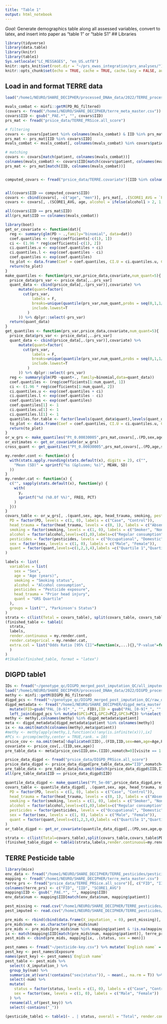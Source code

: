 ```yaml
---
title: "Table 1"
output: html_notebook
---
```

*Goal:* Generate demographics table along all assessed variables, convert to latex, and insert into paper as "table 1" or "table S1"
<!-- @TODO add in OR, CI and P value for PD to T1, merge T1 for DIG-PD into T1 for TERRE -->
## Libraries
```r
library(tidyverse)
library(data.table)
library(knitr)
library(table1)
Sys.setlocale("LC_MESSAGES", "en_US.utf8")
knitr::opts_knit$set(root.dir = "~/prs_ewas_integration/prs_analyses/")
knitr::opts_chunk$set(echo = TRUE, cache = TRUE, cache.lazy = FALSE, autodep = TRUE)
```

## Load in and format TERRE data
```r
load("/home1/NEURO/SHARE_DECIPHER/processed_DNAm_data/2022/TERRE_processed_2022/1-TERRE_RG_filtered.RData") # PD_RG_filtered

mvals_combat <- minfi::getM(PD_RG_filtered)
(covars <- fread("/home1/NEURO/SHARE_DECIPHER/terre_meta_master.csv"))
covars$IID <- gsub("_PAE.*", "", covars$IID)
prs_mat <- fread("prsice_data/TERRE_PRSice.all_score")

# filtering
covars <- covars[patient %in% colnames(mvals_combat) & IID %in% prs_mat$IID]
prs_mat <- prs_mat[IID %in% covars$IID]
mvals_combat <- mvals_combat[, colnames(mvals_combat) %in% covars$patient]

# matching
covars <- covars[match(patient, colnames(mvals_combat))]
colnames(mvals_combat) <- covars$IID[match(covars$patient, colnames(mvals_combat))]
prs_mat <- prs_mat[match(IID, colnames(mvals_combat))]


computed_covars <- fread("prsice_data/TERRE.covariate")[IID %in% colnames(mvals_combat)]


all(covars$IID == computed_covars$IID)
covars <- cbind(covars[, -c("age", "men")], prs_mat[, .(SCORE1_AVG = `Pt_5e-08`)], computed_covars)
covars <- covars[, .(SCORE1_AVG, age, alcohol = ifelse(alcohol1 > 2, 1, 0), smoking = ifelse(smoking > 1, 1, 0), pesticides = ifelse(pesticides_work == 1, "Occupational", ifelse(pesticides_domestic == 1, "Domestic", "None")), PD=status, GPC1 = V3, GPC2 = V4, GPC3 = V5, PC1, PC2, PC3, PC4, PC5, PC6, PC7, PC8, PC9, PC10, head_trauma = head_trauma_loc, sex)]

all(covars$IID == prs_mat$IID)
all(prs_mat$IID == colnames(mvals_combat))
```

```r
library(boot)
get_or_covariate <- function(dat){
  reg <- summary(glm(PD ~ .,family="binomial", data=dat)) 
  coef.quantiles <- (reg$coefficients[-c(1), 1])
  ci <- (1.96 * reg$coefficients[-c(1), 2])
  ci.quantiles.u <- exp(coef.quantiles + ci)
  ci.quantiles.l <- exp(coef.quantiles - ci)
  coef.quantiles <- exp(coef.quantiles)
  to_plot <- data.frame(Coef = coef.quantiles, CI.U = ci.quantiles.u, CI.L = ci.quantiles.l,p.value = reg$coefficients[-c(1),4])
  return(to_plot)
}
make_quantiles <- function(prs_var,prsice_data,covariate,num_quant=5){
  prsice_data$prs_var <- prsice_data[,..prs_var]
  quant_data <- cbind(prsice_data[,.(prs_var)],covariate) %>%
      mutate(quant=factor(
        cut(prs_var,
            labels = F,
            breaks=unique(quantile(prs_var,num_quant,probs = seq(0,1,1/num_quant))),
            include.lowest=T
          )
      )) %>% dplyr::select(-prs_var)
  return(quant_data)
}
get_quantiles <- function(prs_var,prsice_data,covariate,num_quant=5){
  prsice_data$prs_var <- prsice_data[,..prs_var]
  quant_data <- cbind(prsice_data[,.(prs_var)],covariate) %>%
      mutate(quant=factor(
        cut(prs_var,
            labels = F,
            breaks=unique(quantile(prs_var,num_quant,probs = seq(0,1,1/num_quant))),
            include.lowest=T
          )
      )) %>% dplyr::select(-prs_var)
  reg <- summary(glm(PD ~quant+., family=binomial,data=quant_data))
  coef.quantiles <- (reg$coefficients[1:num_quant, 1])
  ci <- (1.96 * reg$coefficients[1:num_quant, 2])
  ci.quantiles.u <- exp(coef.quantiles + ci)
  ci.quantiles.l <- exp(coef.quantiles - ci)
  coef.quantiles <- exp(coef.quantiles)
  coef.quantiles[1] <- 1
  ci.quantiles.u[1] <- 1
  ci.quantiles.l[1] <- 1
  quantiles.for.table <- factor(levels(quant_data$quant),levels(quant_data$quant))
  to_plot <- data.frame(Coef = coef.quantiles, CI.U = ci.quantiles.u, CI.L = ci.quantiles.l, DEC = quantiles.for.table)
  return(to_plot)
}
or_w_grs <- make_quantiles("Pt_0.00030005",prs_mat,covars[,.(PD,sex,age,alcohol,smoking,pesticides=addNA(factor(pesticides,levels=c("None","Domestic","Occupational"))),head_trauma)],4)
or_estimates <- get_or_covariate(or_w_grs)
cross_quant <- get_quantiles("Pt_0.00030005",prs_mat,covars[,.(PD,age,sex,PC1, PC2, PC3, PC4, PC5, PC6, PC7, PC8, PC9, PC10,GPC1,GPC2,GPC3)]) %>% mutate(Sex = "Cross-sex", Threshold="best")

my.render.cont <- function(x) {
  with(stats.apply.rounding(stats.default(x), digits = 2), c("",
    "Mean (SD)" = sprintf("%s (&plusmn; %s)", MEAN, SD)
  ))
}
my.render.cat <- function(x) {
  c("", sapply(stats.default(x), function(y) {
    with(
      y,
      sprintf("%d (%0.0f %%)", FREQ, PCT)
    )
  }))
}
covars_table <- or_w_grs[, .(quant,sex, age, head_trauma, smoking, pesticides = recode(pesticides,"Missing"="NA"), alcohol, PD)] %>% mutate(
  PD = factor(PD, levels = c(1, 0), labels = c("Case", "Control")),
  head_trauma = factor(head_trauma, levels = c(0, 1), labels = c("Absent", "Present")),
  smoking = factor(smoking, levels = c(1, 0), labels = c("Smoker", "Non-smoker")),
  alcohol = factor(alcohol,levels=c(1,0),labels=c("Regular consumption","No consumption")),
  pesticides = factor(pesticides, levels = c("Occupational", "Domestic", "Missing")),
  sex = factor(sex, levels = c(1, 0), labels = c("Male", "Female")),
  quant = factor(quant,levels=c(1,2,3,4),labels =c("Quartile 1","Quartile 2", "Quartile 3", "Quartile 4"))
)

labels <- list(
  variables = list(
    sex = "Sex",
    age = "Age (years)",
    smoking = "Smoking status",
    alcohol = "Alcohol consumption",
    pesticides = "Pesticide exposure",
    head_trauma = "Prior head injury",
    quant = "GRS Quartile"
  ),
  groups = list("", "Parkinson's Status")
)
strata <- c(list(Total = covars_table), split(covars_table, covars_table$PD))
(finished_table <- table1(
  strata, 
  labels, 
  render.continuous = my.render.cont,
  render.categorical = my.render.cat,
  extra.col = list("Odds Ratio [95% CI]"=function(x,...){},"P-value"=function(x,...){})
  )
)
#t1kable(finished_table, format = "latex")
```
## DIGPD table1
```r
IDs <- fread("~/genotype_qc/DIGPD_merged_post_imputation_QC/all_imputed_r2_30_rsid.fam")[, .(FID = V1, IID = V2)]
load("/home1/NEURO/SHARE_DECIPHER/processed_DNAm_data/2022/DIGPD_processed_2022/1-DIGPD_RG_filtered.RData") #DIGPD_RG_filtered
methy <- minfi::getM(DIGPD_RG_filtered)
digpd_pcs <- fread("~/genotype_qc/DIGPD_merged_post_imputation_QC/raw_data.preimpute.pcs")
digpd_metadata <- fread("/home1/NEURO/SHARE_DECIPHER/digpd_meta_master.csv") %>%
  mutate(FID=gsub("PAL_[0-9]*_", "", FID),IID = gsub("PAL_[0-9]*_", "", IID),patient=paste0(patient,".visit",visite)) %>%
  left_join(digpd_pcs %>% mutate(GPC1=PC1,GPC2=PC2,GPC3=PC3) %>%select(FID,IID,GPC1,GPC2,GPC3) ,by=c("FID","IID"))
methy <- methy[,colnames(methy) %in% digpd_metadata$patient]
meta <- digpd_metadata[digpd_metadata$patient %in% colnames(methy)]
ix <- na.omit(match(colnames(methy),meta$patient))
#methy <- methy[apply(methy,1,function(x)!any(is.infinite(x))),ix]
#PCs <- prcomp(methy,center = TRUE,rank. = 10)
prsice_cov <- na.omit(meta[!duplicated(IID),.(FID,IID,sex=men,age=Age,PD)])
covariate <- prsice_cov[,.(IID,sex,age)]
pre_table_data <- meta[prsice_cov$IID,on=.(IID),nomatch=0][visite == 1 | is.na(visite)][,.(IID,FID,age=Age, alcohol = ifelse(alcohol > 2, 1, 0), smoking = ifelse(smoking > 1, 1, 0), pesticides = ifelse(pesticides == 2, "Occupational", ifelse(pesticides== 1, "Domestic", "None")), PD, head_trauma, sex=men)]
```
```r
prsice_data_digpd <- fread("prsice_data/DIGPD_PRSice.all_score")
prsice_data_digpd <- prsice_data_digpd[pre_table_data,on="IID",nomatch=0]
pre_table_data <- pre_table_data[na.omit(match(prsice_data_digpd$IID,IID))]
all(pre_table_data$IID == prsice_data_digpd$IID)
```

```r
quantile_data_digpd <- make_quantiles("Pt_5e-08",prsice_data_digpd,pre_table_data[,.(PD,sex,age,alcohol,smoking,pesticides=addNA(factor(pesticides,levels=c("None","Domestic","Occupational"))),head_trauma)],4)
covars_table <- quantile_data_digpd[, .(quant,sex, age, head_trauma, smoking, pesticides = recode(pesticides,"Missing"="NA"), alcohol, PD)] %>% mutate(
  PD = factor(PD, levels = c(1, 0), labels = c("Case", "Control")),
  head_trauma = factor(head_trauma, levels = c(0, 1), labels = c("Absent", "Present")),
  smoking = factor(smoking, levels = c(1, 0), labels = c("Smoker", "Non-smoker")),
  alcohol = factor(alcohol,levels=c(1,0),labels=c("Regular consumption","No consumption")),
  pesticides = factor(pesticides, levels = c("Occupational", "Domestic", "Missing")),
  sex = factor(sex, levels = c(1, 0), labels = c("Male", "Female")),
  quant = factor(quant,levels=c(1,2,3,4),labels =c("Quartile 1","Quartile 2", "Quartile 3", "Quartile 4"))
)
or_table_digpd <- get_or_covariate(quantile_data_digpd[,.(PD,sex,age,quant)])

strata <- c(list(Total=covars_table),split(covars_table,covars_table$PD))
(finished_table_digpd <- table1(strata,labels,render.continuous=my.render.cont, render.categorical=my.render.cat, extra.col = list("Odds Ratio [95% CI]"=function(x,...){},"P-value"=function(x,...){})))
```


## TERRE Pesticide table
```r
library(mice)
env_data <- fread("/home1/NEURO/SHARE_DECIPHER/TERRE_pesticides/pesticides.csv")
mapping <- fread("/home1/NEURO/SHARE_DECIPHER/terre_meta_master.csv")
terre_prs <- fread("prsice_data/TERRE_PRSice.all_score")[, c("FID", "IID", "Pt_5e-08")]
colnames(terre_prs) <- c("FID", "IID", "SCORE1_AVG")
mapping$IID <- gsub("_PAE.*", "", mapping$IID)
env_data$num <- mapping$IID[match(env_data$num, mapping$patient)]

pest_missing <- read.csv("/home1/NEURO/SHARE_DECIPHER/TERRE_pesticides/pesticides.csv")
pest_imputed <- read.csv("/home1/NEURO/SHARE_DECIPHER/TERRE_pesticides/pesticides_imputed.csv")

pre_mids <- rbind(cbind(data.frame(X_imputation_ = 0), pest_missing)[, colnames(pest_imputed)], pest_imputed)
pre_mids$num <- as.character(pre_mids$num)
pre_mids <- pre_mids[pre_mids$num %in% mapping$patient & !is.na(mapping$IID[match(pre_mids$num, mapping$patient)]), ]
ix <- match(mapping$IID[match(pre_mids$num, mapping$patient)], terre_prs$IID)
pest_mids <- cbind(pre_mids, mapping[ix, .(status, sex = men)])

pest_names <- fread("~/pesticide-key.csv") %>% mutate(`English name` = ifelse(`English name` != Class & Class != "", paste0(`English name`, " (", Class, ")"), `English name`))
pest_key <- pest_names$Exposure
names(pest_key) <- pest_names$`English name`
pest_table <- pest_mids %>%
  select(-X_imputation_) %>%
  group_by(num) %>%
  summarize_at(vars(!contains("sex|status")), ~ mean(., na.rm = T)) %>%
  select(-num) %>%
  mutate(
    status = factor(status, levels = c(1, 0), labels = c("Case", "Control")),
    sex = factor(sex, levels = c(1, 0), labels = c("Male", "Female"))
  ) %>%
  rename(all_of(pest_key)) %>%
  select(-contains("_"))

(pesticide_table1 <- table1(~ . | status, overall = "Total", render.continuous = my.render.cont, data = pest_table))
```
